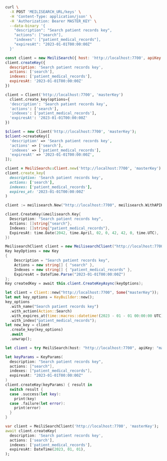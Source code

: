 <CodeGroup>

```bash cURL
curl \
  -X POST 'MEILISEARCH_URL/keys' \
  -H 'Content-Type: application/json' \
  -H 'Authorization: Bearer MASTER_KEY' \
  --data-binary '{
    "description": "Search patient records key",
    "actions": ["search"],
    "indexes": ["patient_medical_records"],
    "expiresAt": "2023-01-01T00:00:00Z"
  }'
```

```javascript JS
const client = new MeiliSearch({ host: 'http://localhost:7700', apiKey: 'masterKey' })
client.createKey({
  description: 'Search patient records key',
  actions: ['search'],
  indexes: ['patient_medical_records'],
  expiresAt: '2023-01-01T00:00:00Z'
})
```

```python Python
client = Client('http://localhost:7700', 'masterKey')
  client.create_key(options={
  'description': 'Search patient records key',
  'actions': ['search'],
  'indexes': ['patient_medical_records'],
  'expiresAt': '2023-01-01T00:00:00Z'
})
```

```php PHP
$client = new Client('http://localhost:7700', 'masterKey');
$client->createKey([
  'description' => 'Search patient records key',
  'actions' => ['search'],
  'indexes' => ['patient_medical_records'],
  'expiresAt' => '2023-01-01T00:00:00Z',
]);
```

```ruby Ruby
client = MeiliSearch::Client.new('http://localhost:7700', 'masterKey')
client.create_key(
  description: 'Search patient records key',
  actions: ['search'],
  indexes: ['patient_medical_records'],
  expires_at: '2023-01-01T00:00:00Z'
)
```

```go Go
client := meilisearch.New("http://localhost:7700", meilisearch.WithAPIKey("masterKey"))

client.CreateKey(&meilisearch.Key{
  Description: "Search patient records key",
  Actions: []string{"search"},
  Indexes: []string{"patient_medical_records"},
  ExpiresAt: time.Date(2042, time.April, 02, 0, 42, 42, 0, time.UTC),
})
```

```csharp C#
MeilisearchClient client = new MeilisearchClient("http://localhost:7700", "masterKey");
Key keyOptions = new Key
{
    Description = "Search patient records key",
    Actions = new string[] { "search" },
    Indexes = new string[] { "patient_medical_records" },
    ExpiresAt = DateTime.Parse("2023-01-01T00:00:00Z")
};
Key createdKey = await this.client.CreateKeyAsync(keyOptions);
```

```rust Rust
let client = Client::new("http://localhost:7700", Some("masterKey"));
let mut key_options = KeyBuilder::new();
key_options
  .with_name("Search patient records key")
  .with_action(Action::Search)
  .with_expires_at(time::macros::datetime!(2023 - 01 - 01 00:00:00 UTC))
  .with_index("patient_medical_records");
let new_key = client
  .create_key(key_options)
  .await
  .unwrap();
```

```swift Swift
let client = try MeiliSearch(host: "http://localhost:7700", apiKey: "masterKey")

let keyParams = KeyParams(
  description: "Search patient records key",
  actions: ["search"],
  indexes: ["patient_medical_records"],
  expiresAt: "2023-01-01T00:00:00Z"
)
client.createKey(keyParams) { result in
  switch result {
  case .success(let key):
    print(key)
  case .failure(let error):
    print(error)
  }
}
```

```dart Dart
var client = MeiliSearchClient('http://localhost:7700', 'masterKey');
await client.createKey(
  description: 'Search patient records key',
  actions: ['search'],
  indexes: ['patient_medical_records'],
  expiresAt: DateTime(2023, 01, 01),
);
```
</CodeGroup>
